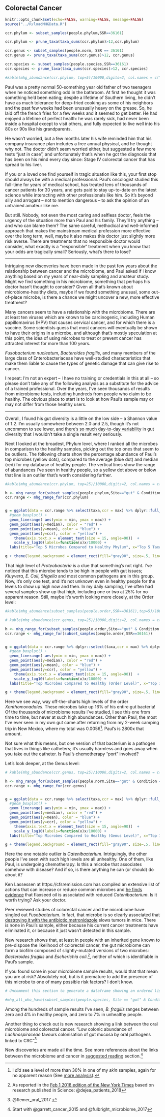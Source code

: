 ## Colorectal Cancer {#caseStudyCancer}

```r
knitr::opts_chunk$set(echo=FALSE, warning=FALSE, message=FALSE)
source("../R/loadMHGData.R")
```


```r
ccr.phylum <- subset_samples(people.phylum,SSR==36161)

ccr.phylum <- prune_taxa(taxa_sums(ccr.phylum)>12,ccr.phylum)

ccr.genus <- subset_samples(people.norm, SSR == 36161)
ccr.genus <- prune_taxa(taxa_sums(ccr.genus)>12, ccr.genus)

ccr.species <- subset_samples(people.species,SSR==36161)
ccr.species <- prune_taxa(taxa_sums(ccr.species)>12, ccr.species)

#kable(mhg_abundance(ccr.phylum, top=5)/10000,digits=2, col.names = c("%"))
```


Paul was a pretty normal 50-something year old father of two teenagers when he noticed something odd in the bathroom. At first he thought it was something he'd been eating; despite a lifetime of Southern living, he didn't have as much tolerance for deep-fried cooking as some of his neighbors and the past few weeks had been unusually heavy on the grease. So, he laid off the french fries for a few weeks and it seemed to get better. He had enjoyed a lifetime of perfect health: he was rarely sick, had never been inside a hospital except to visit others, and fully expected to live well into his 80s or 90s like his grandparents. 

He wasn't worried, but a few months later his wife reminded him that his company insurance plan includes a free annual physical, and he thought why not. The doctor didn't seem worried either, but suggested a few more tests “just in case”, and unfortunately that's when he got the diagnosis that has been on his mind every day since: Stage IV colorectal cancer that has spread to his liver.

If you or a loved one find yourself in tragic situation like this, your first stop should always be with a medical professional. Paul's oncologist studied this full-time for years of medical school, has treated tens of thousands of cancer patients for 30 years, and gets paid to stay up-to-date on the latest science while interacting with other professionals like him. So it's beyond silly and arrogant -- not to mention dangerous -- to ask the opinion of an untrained amateur like me.

But still. Nobody, not even the most caring and selfless doctor, feels the urgency of the situation more than Paul and his family. They'll try anything -- and who can blame them?  The same careful, methodical and well-informed approach that makes the mainstream medical profession more effective over the long term, well, maybe it also makes this doctor just slightly more risk averse. There are treatments that no responsible doctor would consider, what exactly is a "responsible" treatment when you know that your odds are tragically small?  Seriously, what's there to lose?

---

Intriguing new discoveries have been made in the past few years about the relationship between cancer and the microbiome, and Paul asked if I know anything based on my years of near-daily sampling and amateur study. Might we find something in his microbiome, something that perhaps his doctor hasn't thought to consider? Given all that's known about microbiome-healthy diets, maybe if we found something unusual, some out-of-place microbe, is there a chance we might uncover a new, more effective treatment? 

Many cancers seem to have a relationship with the microbiome. There are at least ten viruses which are known to be carcinogenic, including Human papillomavirus (HPV) that causes cervical cancer, and for which there is a vaccine. Some scientists guess that most cancers will eventually be shown to have their origins in a microbe, and although that's mostly speculation at this point, the idea of using microbes to treat or prevent cancer has attracted interest for more than 100 years.

_Fusobacterium nucleatum_, _Bacteroides fragilis_, and many members of the large class of Enterobacteriaceae have well-studied characteristics that make them liable to cause the types of genetic damage that can give rise to cancer.

I repeat: I'm not an expert -- I have no training or credentials in this at all -- so please don't take any of the following analysis as a substitute for the advice of a trained professional. Over the years, I've seen thousands of results from microbiome tests, including hundreds from people who claim to be healthy. The obvious place to start is to look at how Paul's sample may or may not differ from those healthy users.

---

Overall, I found his gut diversity is a little on the low side -- a Shannon value of 1.2. I'm usually somewhere between 2.0 and 2.5, though it's not uncommon to see lower, and [there's so much day-to-day variability](https://medium.com/microbiome/how-to-think-about-microbiome-diversity-9a39869137c1) in gut diversity that I wouldn't take a single result very seriously. 

Next I looked at the broadest, Phylum level, where I ranked all the microbes in comparison to the healthy samples, picking out the top ones that seem to be outliers. The following charts show the percentage abundance of Paul's top microbes (yellow dots), compared to the average (blue dot) and median (red) for my database of healthy people. The vertical lines show the range of abundances I've seen in healthy people, so a yellow dot above or below that line is an outlier that's worth considering further.

```r
#kable(mhg_abundance(ccr.phylum, top=25)/10000,digits=2, col.names = c("%"))

h <- mhg_range_for(subset_samples(people.phylum,Site=="gut" & Condition == "Healthy"))
ccr.range <- mhg_range_for(ccr.phylum)


g = ggplot(data = ccr.range %>% select(taxa,ccr = max) %>% dplyr::full_join(h) %>% arrange(desc(mean)) %>% top_n(5,wt=ccr), aes(x=reorder(taxa,-ccr),y=mean)) + 
  #geom_boxplot() +
  geom_linerange( aes(ymin = min, ymax = max)) + 
  geom_point(aes(y=median), color = "red") + 
  geom_point(aes(y=mean), color = "blue") + 
  geom_point(aes(y=ccr), color = "yellow") + 
    theme(axis.text.x = element_text(size = 15, angle=90))  + 
    scale_y_log10(labels=function(x)x/10000) +
  labs(title="Top 5 Microbes Compared to Healthy Phylum", x="Top 5 Taxa", y = "Abundance (log10 %)")

g + theme(legend.background = element_rect(fill="gray90", size=.5, linetype="dotted")) 

```

That high level of _Proteobacteria_ is a clue that something's not right. I've noticed that this microbe tends to be high in people with gut issues; _Kluyvera_, _E. Coli_, _Shigella_ and most common pathogens are in this group. Now, it's only one test, and it's not unknown even in healthy people for the levels to show up high now and then.  In my daily sampling, I've often had several samples show up that high, including one or two at 25% for no apparent reason. Still, maybe it's worth looking more closely, at the Order level:

```r
#kable(mhg_abundance(subset_samples(people.order,SSR==36161),top=5)/10000, digits=2, col.names = c("Order %"))
```


```r
# kable(mhg_abundance(ccr.genus, top=25)/10000,digits=2, col.names = c("%"))

h <- mhg_range_for(subset_samples(people.order,Site=="gut" & Condition == "Healthy"))
ccr.range <- mhg_range_for(subset_samples(people.order,SSR==36161))


g = ggplot(data = ccr.range %>% dplyr::select(taxa,ccr = max) %>% dplyr::full_join(h) %>% arrange(desc(ccr)) %>% top_n(10,wt=ccr), aes(x=reorder(taxa,-ccr),y=mean)) + 
  #geom_boxplot() +
  geom_linerange( aes(ymin = min, ymax = max)) + 
  geom_point(aes(y=median), color = "red") + 
  geom_point(aes(y=mean), color = "blue") + 
  geom_point(aes(y=ccr), color = "yellow") + 
    theme(axis.text.x = element_text(size = 15, angle=90))  + 
    scale_y_log10(labels=function(x)x/10000) +
  labs(title="Top Microbes Compared to Healthy (Order Level)", x="Top 10 Taxa", y = "Abundance (log10 %)")

g + theme(legend.background = element_rect(fill="gray90", size=.5, linetype="dotted")) 

```

Here we see way, way off-the-charts high levels of the order _Xanthomonadales_. These microbes take up 16% of his entire gut bacteria! Of the thousands of microbiome results I've studied, I see this one from time to time, but never at such high abundances. Other than Paul, the most I've ever seen in my own gut came after returning from my 2-week camping trip in New Mexico, where my total was 0.0056^[I _did_ see a level of more than 30% in one of my _skin_ samples, again for no apparent reason (See [more analysis](#experimentSkin)).]. Paul's is 2800x that amount. 

Not sure what this means, but one version of that bacterium is a pathogen that lives in things like catheters; it's usually harmless and goes away when you take out the catheter. Is Paul's chemotherapy "port" involved? 

Let's look deeper, at the Genus level:


```r
# kable(mhg_abundance(ccr.genus, top=25)/10000,digits=2, col.names = c("%"))

h <- mhg_range_for(subset_samples(people.norm,Site=="gut" & Condition == "Healthy"))
ccr.range <- mhg_range_for(ccr.genus)


g = ggplot(data = ccr.range %>% select(taxa,ccr = max) %>% dplyr::full_join(h) %>% arrange(desc(mean)) %>% top_n(15, wt=ccr), aes(x=reorder(taxa,-ccr),y=mean)) + 
  #geom_boxplot() +
  geom_linerange( aes(ymin = min, ymax = max)) + 
  geom_point(aes(y=median), color = "red") + 
  geom_point(aes(y=mean), color = "blue") + 
  geom_point(aes(y=ccr), color = "yellow") + 
    theme(axis.text.x = element_text(size = 15, angle=90))  + 
    scale_y_log10(labels=function(x)x/10000) +
  labs(title="Top Microbes Compared to Healthy (Genus Level)", x="Top 15 Taxa", y = "Abundance (log10 %)")

g + theme(legend.background = element_rect(fill="gray90", size=.5, linetype="dotted")) 

```

Here the one notable outlier is _Catenibacterium_. Intriguingly, the other people I've seen with such high levels are all unhealthy. One of them, like Paul, is undergoing chemotherapy. Is this a microbe that associates somehow with disease? And if so, is there anything he can (or should) do about it?

Ken Lassessen at https://cfsremission.com has compiled an extensive list of actions that can increase or reduce common microbes and [he finds evidence](https://cfsremission.com/2017/11/18/reducing-catenibacterium-genus/) that flaxseed oil is associated with reduced _Catenibacterium_. Is it worth trying? Ask your doctor.

Peer reviewed studies of colorectal cancer and the microbiome have singled out _Fusobacterium_. In fact, that microbe is so clearly associated that [destroying it with the antibiotic metronidazole](http://science.sciencemag.org/content/early/2017/11/20/science.aal5240) slows tumors in mice. There is none in Paul's sample, either because his current cancer treatments have eliminated it, or because it just wasn't detected in this sample. 

New research shows that, at least in people with an inherited gene known to pre-dispose the likelihood of colorectal cancer, the gut microbiome can form a biofilm composed of slightly-mutated versions of two microbes: _Bacteroides fragilis_ and _Escherichia coli_.^[As reported in the [Feb 1 2018 edition of the New York Times](https://www.nytimes.com/2018/02/01/health/colon-cancer-bacteria.html) based on research published in Science:  @dejea_patients_2018], neither of which is identifiable in Paul's sample.

If you found some in your microbiome sample results, would that that mean you are at risk? Absolutely not, but is it premature to add the presence of this microbe to one of many possible risk factors? I don't know. 

```r
# Uncomment this section to generate a dataframe showing an ordered list of the abundance of B fragilis in these people

#mhg_all_who_have(subset_samples(people.species, Site == "gut" & Condition == "Healthy"), "Bacteroides fragilis" ) %>% arrange(desc(Abundance))
```

Among the hundreds of sample results I've seen, _B. fragilis_ ranges between zero and 4% in healthy people, and zero to 7% in unhealthy people.


Another thing to check out is new research showing a link between the oral microbiome and colorectal cancer.
"Low colonic abundance of _Lachnospiraceae_ favours colonisation of gut mucosa by oral pathogens linked to CRC"^[ @flemer_oral_2017 ]

New discoveries are made all the time.  See more references about the links between the microbiome and cancer in  [suggested reading](#bestAcademicPapers) section.^[Start with @garrett_cancer_2015 and @fulbright_microbiome_2017]


